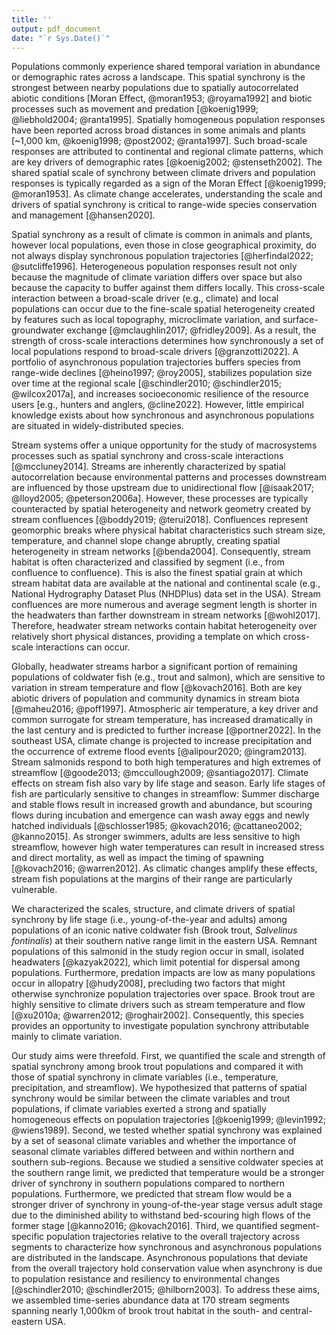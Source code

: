 ---
title: ''
output: pdf_document
date: "`r Sys.Date()`"
---

Populations commonly experience shared temporal variation in abundance or demographic rates across a landscape. This spatial synchrony is the strongest between nearby populations due to spatially autocorrelated abiotic conditions [Moran Effect, @moran1953; @royama1992] and biotic processes such as movement and predation [@koenig1999; @liebhold2004; @ranta1995]. Spatially homogeneous population responses have been reported across broad distances in some animals and plants [~1,000 km, @koenig1998; @post2002; @ranta1997]. Such broad-scale responses are attributed to continental and regional climate patterns, which are key drivers of demographic rates [@koenig2002; @stenseth2002]. The shared spatial scale of synchrony between climate drivers and population responses is typically regarded as a sign of the Moran Effect [@koenig1999; @moran1953]. As climate change accelerates, understanding the scale and drivers of spatial synchrony is critical to range-wide species conservation and management [@hansen2020].

Spatial synchrony as a result of climate is common in animals and plants, however local populations, even those in close geographical proximity, do not always display synchronous population trajectories [@herfindal2022; @sutcliffe1996]. Heterogeneous population responses result not only because the magnitude of climate variation differs over space but also because the capacity to buffer against them differs locally. This cross-scale interaction between a broad-scale driver (e.g., climate) and local populations can occur due to the fine-scale spatial heterogeneity created by features such as local topography, microclimate variation, and surface-groundwater exchange [@mclaughlin2017; @fridley2009]. As a result, the strength of cross-scale interactions determines how synchronously a set of local populations respond to broad-scale drivers [@granzotti2022]. A portfolio of asynchronous population trajectories buffers species from range-wide declines [@heino1997; @roy2005], stabilizes population size over time at the regional scale [@schindler2010; @schindler2015; @wilcox2017a], and increases socioeconomic resilience of the resource users [e.g., hunters and anglers, @cline2022]. However, little empirical knowledge exists about how synchronous and asynchronous populations are situated in widely-distributed species.

Stream systems offer a unique opportunity for the study of macrosystems processes such as spatial synchrony and cross-scale interactions [@mccluney2014]. Streams are inherently characterized by spatial autocorrelation because environmental patterns and processes downstream are influenced by those upstream due to unidirectional flow [@isaak2017; @lloyd2005; @peterson2006a]. However, these processes are typically counteracted by spatial heterogeneity and network geometry created by stream confluences [@boddy2019; @terui2018]. Confluences represent geomorphic breaks where physical habitat characteristics such stream size, temperature, and channel slope change abruptly, creating spatial heterogeneity in stream networks [@benda2004]. Consequently, stream habitat is often characterized and classified by segment (i.e., from confluence to confluence). This is also the finest spatial grain at which stream habitat data are available at the national and continental scale (e.g., National Hydrography Dataset Plus (NHDPlus) data set in the USA). Stream confluences are more numerous and average segment length is shorter in the headwaters than farther downstream in stream networks [@wohl2017]. Therefore, headwater stream networks contain habitat heterogeneity over relatively short physical distances, providing a template on which cross-scale interactions can occur.

Globally, headwater streams harbor a significant portion of remaining populations of coldwater fish (e.g., trout and salmon), which are sensitive to variation in stream temperature and flow [@kovach2016]. Both are key abiotic drivers of population and community dynamics in stream biota [@maheu2016; @poff1997]. Atmospheric air temperature, a key driver and common surrogate for stream temperature, has increased dramatically in the last century and is predicted to further increase [@portner2022]. In the southeast USA, climate change is projected to increase precipitation and the occurrence of extreme flood events [@alipour2020; @ingram2013]. Stream salmonids respond to both high temperatures and high extremes of streamflow [@goode2013; @mccullough2009; @santiago2017]. Climate effects on stream fish also vary by life stage and season. Early life stages of fish are particularly sensitive to changes in streamflow: Summer discharge and stable flows result in increased growth and abundance, but scouring flows during incubation and emergence can wash away eggs and newly hatched individuals [@schlosser1985; @kovach2016; @cattaneo2002; @kanno2015]. As stronger swimmers, adults are less sensitive to high streamflow, however high water temperatures can result in increased stress and direct mortality, as well as impact the timing of spawning [@kovach2016; @warren2012]. As climatic changes amplify these effects, stream fish populations at the margins of their range are particularly vulnerable.

We characterized the scales, structure, and climate drivers of spatial synchrony by life stage (i.e., young-of-the-year and adults) among populations of an iconic native coldwater fish (Brook trout, *Salvelinus fontinalis*) at their southern native range limit in the eastern USA. Remnant populations of this salmonid in the study region occur in small, isolated headwaters [@kazyak2022], which limit potential for dispersal among populations. Furthermore, predation impacts are low as many populations occur in allopatry [@hudy2008], precluding two factors that might otherwise synchronize population trajectories over space. Brook trout are highly sensitive to climate drivers such as stream temperature and flow [@xu2010a; @warren2012; @roghair2002]. Consequently, this species provides an opportunity to investigate population synchrony attributable mainly to climate variation. 

Our study aims were threefold. First, we quantified the scale and strength of spatial synchrony among brook trout populations and compared it with those of spatial synchrony in climate variables (i.e., temperature, precipitation, and streamflow). We hypothesized that patterns of spatial synchrony would be similar between the climate variables and trout populations, if climate variables exerted a strong and spatially homogeneous effects on population trajectories [@koenig1999; @levin1992; @wiens1989]. Second, we tested whether spatial synchrony was explained by a set of seasonal climate variables and whether the importance of seasonal climate variables differed between and within northern and southern sub-regions. Because we studied a sensitive coldwater species at the southern range limit, we predicted that temperature would be a stronger driver of synchrony in southern populations compared to northern populations. Furthermore, we predicted that stream flow would be a stronger driver of synchrony in young-of-the-year stage versus adult stage due to the diminished ability to withstand bed-scouring high flows of the former stage [@kanno2016; @kovach2016]. Third, we quantified segment-specific population trajectories relative to the overall trajectory across segments to characterize how synchronous and asynchronous populations are distributed in the landscape. Asynchronous populations that deviate from the overall trajectory hold conservation value when asynchrony is due to population resistance and resiliency to environmental changes [@schindler2010; @schindler2015; @hilborn2003]. To address these aims, we assembled time-series abundance data at 170 stream segments spanning nearly 1,000km of brook trout habitat in the south- and central-eastern USA.